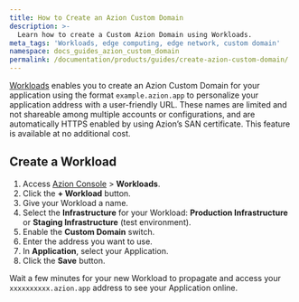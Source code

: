 ```yaml
---
title: How to Create an Azion Custom Domain
description: >-
  Learn how to create a Custom Azion Domain using Workloads.
meta_tags: 'Workloads, edge computing, edge network, custom domain'
namespace: docs_guides_azion_custom_domain
permalink: /documentation/products/guides/create-azion-custom-domain/
---
```



[Workloads](/en/documentation/products/secure/workloads/) enables you to create an Azion Custom Domain for your application using the format `example.azion.app` to personalize your application address with a user-friendly URL. These names are limited and not shareable among multiple accounts or configurations, and are automatically HTTPS enabled by using Azion’s SAN certificate. This feature is available at no additional cost.

## Create a Workload

1. Access [Azion Console](/en/documentation/products/guides/how-to-access-azion-console/) > **Workloads**.
2. Click the **+ Workload** button.
3. Give your Workload a name.
4. Select the **Infrastructure** for your Workload: **Production Infrastructure** or **Staging Infrastructure** (test environment).
5. Enable the **Custom Domain** switch.
6. Enter the address you want to use.
7. In **Application**, select your Application.
8. Click the **Save** button.

Wait a few minutes for your new Workload to propagate and access your `xxxxxxxxxx.azion.app` address to see your Application online.